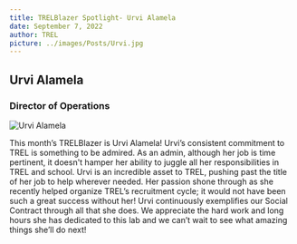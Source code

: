 ```yaml
---
title: TRELBlazer Spotlight- Urvi Alamela
date: September 7, 2022
author: TREL
picture: ../images/Posts/Urvi.jpg
---
```

## Urvi Alamela
### Director of Operations

![Urvi Alamela](../images/Posts/Urvi.jpg)

This month’s TRELBlazer is Urvi Alamela! Urvi’s consistent commitment to TREL is something to be admired. As an admin, although her job is time pertinent, it doesn't hamper her ability to juggle all her responsibilities in TREL and school. Urvi is an incredible asset to TREL, pushing past the title of her job to help wherever needed. Her passion shone through as she recently helped organize TREL’s recruitment cycle; it would not have been such a great success without her! Urvi continuously exemplifies our Social Contract through all that she does. We appreciate the hard work and long hours she has dedicated to this lab and we can’t wait to see what amazing things she’ll do next!